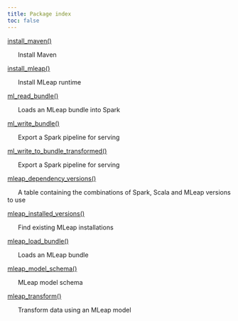 ```yaml
---
title: Package index
toc: false
---
```


[install_maven()](install_maven.qmd)


&nbsp;&nbsp;&nbsp;&nbsp;&nbsp;&nbsp;Install Maven

[install_mleap()](install_mleap.qmd)


&nbsp;&nbsp;&nbsp;&nbsp;&nbsp;&nbsp;Install MLeap runtime

[ml_read_bundle()](ml_read_bundle.qmd)


&nbsp;&nbsp;&nbsp;&nbsp;&nbsp;&nbsp;Loads an MLeap bundle into Spark

[ml_write_bundle()](ml_write_bundle.qmd)


&nbsp;&nbsp;&nbsp;&nbsp;&nbsp;&nbsp;Export a Spark pipeline for serving

[ml_write_to_bundle_transformed()](ml_write_to_bundle_transformed.qmd)


&nbsp;&nbsp;&nbsp;&nbsp;&nbsp;&nbsp;Export a Spark pipeline for serving

[mleap_dependency_versions()](mleap_dependency_versions.qmd)


&nbsp;&nbsp;&nbsp;&nbsp;&nbsp;&nbsp;A table containing the combinations of Spark, Scala and MLeap versions to use

[mleap_installed_versions()](mleap_installed_versions.qmd)


&nbsp;&nbsp;&nbsp;&nbsp;&nbsp;&nbsp;Find existing MLeap installations

[mleap_load_bundle()](mleap_load_bundle.qmd)


&nbsp;&nbsp;&nbsp;&nbsp;&nbsp;&nbsp;Loads an MLeap bundle

[mleap_model_schema()](mleap_model_schema.qmd)


&nbsp;&nbsp;&nbsp;&nbsp;&nbsp;&nbsp;MLeap model schema

[mleap_transform()](mleap_transform.qmd)


&nbsp;&nbsp;&nbsp;&nbsp;&nbsp;&nbsp;Transform data using an MLeap model

